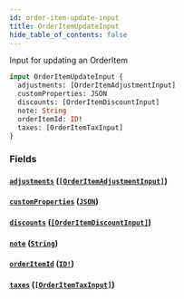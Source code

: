 ```yaml
---
id: order-item-update-input
title: OrderItemUpdateInput
hide_table_of_contents: false
---
```



Input for updating an OrderItem

```graphql
input OrderItemUpdateInput {
  adjustments: [OrderItemAdjustmentInput]
  customProperties: JSON
  discounts: [OrderItemDiscountInput]
  note: String
  orderItemId: ID!
  taxes: [OrderItemTaxInput]
}
```


### Fields

#### [`adjustments`](#) ([`[OrderItemAdjustmentInput]`](/demand/api/graphql-admin/reference/inputs/order-item-adjustment-input))




#### [`customProperties`](#) ([`JSON`](/demand/api/graphql-admin/reference/scalars/json))




#### [`discounts`](#) ([`[OrderItemDiscountInput]`](/demand/api/graphql-admin/reference/inputs/order-item-discount-input))




#### [`note`](#) ([`String`](/demand/api/graphql-admin/reference/scalars/string))




#### [`orderItemId`](#) ([`ID!`](/demand/api/graphql-admin/reference/scalars/id))




#### [`taxes`](#) ([`[OrderItemTaxInput]`](/demand/api/graphql-admin/reference/inputs/order-item-tax-input))






